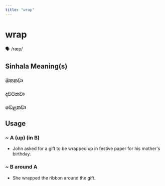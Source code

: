 ```yaml
---
title: "wrap"
---
```


# wrap

🗣️ /ræp/

## Sinhala Meaning(s)

### ඔතනවා
### දවටනවා
### වෙළනවා

## Usage

### ~ A (up) (in B)

- John asked for a gift to be wrapped up in festive paper for his mother's birthday.


### ~ B around A

- She wrapped the ribbon around the gift.

